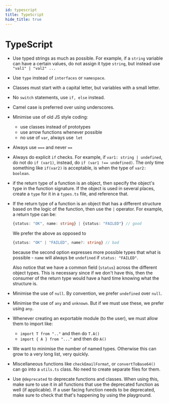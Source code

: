 ```yaml
---
id: typescript
title: TypeScript
hide_title: true
---
```


# TypeScript

- Use typed strings as much as possible. For example, if a `string` variable can have a certain values, do not assign it type `string`, but instead use `"val1" | "val2" ...`

- Use `type` instead of `interfaces` or `namespace`.

- Classes must start with a capital letter, but variables with a small letter.

- No `switch` statements, use `if, else` instead.

- Camel case is preferred over using underscores.

- Minimise use of old JS style coding:
   - use classes instead of prototypes
   - use arrow functions whenever possible
   - no use of `var`, always use` let`

- Always use `===` and never `==`

- Always do explicit `if` checks. For example, if `var1: string | undefined`, do not do `if (var1)`, instead, do `if (var1 !== undefined)`. The only time something like `if(var2)` is acceptable, is when the type of `var2: boolean`.

- if the return type of a function is an object, then specify the object's type in the function signature. If the object is used in several places, create a `type` for it in a `types.ts` file, and reference that.

- If the return type of a function is an object that has a different structure based on the logic of the function, then use the `|` operator. For example, a return type can be:
   ```ts
   {status: "OK", name: string} | {status: "FAILED"} // good
   ```

   We prefer the above as opposed to 
   ```ts
   {status: "OK" | "FAILED", name?: string} // bad
   ```

   because the second option expresses more possible types that what is possible - `name` will always be `undefined` if `status: "FAILED"`.

   Also notice that we have a common field (`status`) across the different object types. This is necessary since if we don't have this, then the consumer of the return type would have a hard time knowing what the structure is.

- Minimise the use of `null`. By convention, we prefer `undefined` over `null`.

- Minimise the use of `any` and `unknown`. But if we must use these, we prefer using `any`.

- Whenever creating an exportable module (to the user), we must allow them to import like:
   - `import T from ".."` and then do `T.A()`
   - `import { A } from "..."` and then do `A()`

- We want to minimise the number of named types. Otherwise this can grow to a very long list, very quickly.

- Miscellaneous functions like `checkEmailFormat`, or `convertToBase64()` can go into a `utils.ts` class. No need to create separate files for them. 

- Use `@deprecated` to deprecate functions and classes. When using this, make sure to use it in all functions that use the deprecated function as well (if applicable). If a user facing function needs to be deprecated, make sure to check that that's happening by using the playground.